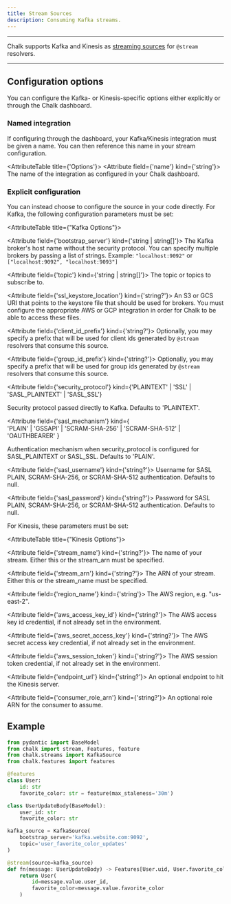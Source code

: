 ```yaml
---
title: Stream Sources
description: Consuming Kafka streams.
---
```



---

Chalk supports Kafka and Kinesis as [streaming sources](/docs/streams)
for `@stream` resolvers.

---

## Configuration options

You can configure the Kafka- or Kinesis-specific options
either explicitly or through the Chalk dashboard.

### Named integration

If configuring through the dashboard, your Kafka/Kinesis integration
must be given a name. You can then reference this name in your
stream configuration.

<AttributeTable title={'Options'}>
  <Attribute field={'name'} kind={'string'}>
    The name of the integration as configured in your Chalk dashboard.
  </Attribute>
</AttributeTable>

### Explicit configuration

You can instead choose to configure the source in your code directly.
For Kafka, the following configuration parameters must be set:

<AttributeTable title={"Kafka Options"}>

<Attribute field={'bootstrap_server'} kind={'string | string[]'}>
  The Kafka broker's host name without the security protocol. You can specify multiple brokers by
  passing a list of strings. Example: `"localhost:9092"` or `["localhost:9092", "localhost:9093"]`
</Attribute>

<Attribute field={'topic'} kind={'string | string[]'}>
  The topic or topics to subscribe to.
</Attribute>

<Attribute field={'ssl_keystore_location'} kind={'string?'}>
  An S3 or GCS URI that points to the keystore file that should be used for brokers. You must
  configure the appropriate AWS or GCP integration in order for Chalk to be able to access these
  files.
</Attribute>

<Attribute field={'client_id_prefix'} kind={'string?'}>
  Optionally, you may specify a prefix that will be used for client ids generated by `@stream`
  resolvers that consume this source.
</Attribute>

<Attribute field={'group_id_prefix'} kind={'string?'}>
  Optionally, you may specify a prefix that will be used for group ids generated by `@stream`
  resolvers that consume this source.
</Attribute>

<Attribute
  field={'security_protocol'}
  kind={<span>'PLAINTEXT' | 'SSL' | 'SASL_PLAINTEXT' | 'SASL_SSL'</span>}
>
  Security protocol passed directly to Kafka. Defaults to 'PLAINTEXT'.
</Attribute>

<Attribute
  field={'sasl_mechanism'}
  kind={
    <span>
      <br />
      'PLAIN' | 'GSSAPI' | 'SCRAM-SHA-256' | 'SCRAM-SHA-512' | 'OAUTHBEARER'
    </span>
  }
>
  Authentication mechanism when security_protocol is configured for SASL_PLAINTEXT or SASL_SSL.
  Defaults to 'PLAIN'.
</Attribute>

<Attribute field={'sasl_username'} kind={'string?'}>
  Username for SASL PLAIN, SCRAM-SHA-256, or SCRAM-SHA-512 authentication. Defaults to null.
</Attribute>

<Attribute field={'sasl_password'} kind={'string?'}>
  Password for SASL PLAIN, SCRAM-SHA-256, or SCRAM-SHA-512 authentication. Defaults to null.
</Attribute>
</AttributeTable>

For Kinesis, these parameters must be set:

<AttributeTable title={"Kinesis Options"}>

<Attribute field={'stream_name'} kind={'string?'}>
    The name of your stream. Either this or the stream_arn must be specified.
</Attribute>

<Attribute field={'stream_arn'} kind={'string?'}>
    The ARN of your stream. Either this or the stream_name must be specified.
</Attribute>

<Attribute field={'region_name'} kind={'string'}>
    The AWS region, e.g. "us-east-2".
</Attribute>

<Attribute field={'aws_access_key_id'} kind={'string?'}>
    The AWS access key id credential, if not already set in the environment.
</Attribute>

<Attribute field={'aws_secret_access_key'} kind={'string?'}>
    The AWS secret access key credential, if not already set in the environment.
</Attribute>

<Attribute field={'aws_session_token'} kind={'string?'}>
    The AWS session token credential, if not already set in the environment.
</Attribute>

<Attribute field={'endpoint_url'} kind={'string?'}>
    An optional endpoint to hit the Kinesis server.
</Attribute>

<Attribute field={'consumer_role_arn'} kind={'string?'}>
    An optional role ARN for the consumer to assume.
</Attribute>
</AttributeTable>

## Example

```py
from pydantic import BaseModel
from chalk import stream, Features, feature
from chalk.streams import KafkaSource
from chalk.features import features

@features
class User:
    id: str
    favorite_color: str = feature(max_staleness='30m')

class UserUpdateBody(BaseModel):
    user_id: str
    favorite_color: str

kafka_source = KafkaSource(
    bootstrap_server='kafka.website.com:9092',
    topic='user_favorite_color_updates'
)

@stream(source=kafka_source)
def fn(message: UserUpdateBody) -> Features[User.uid, User.favorite_color]:
    return User(
        id=message.value.user_id,
        favorite_color=message.value.favorite_color
    )
```
